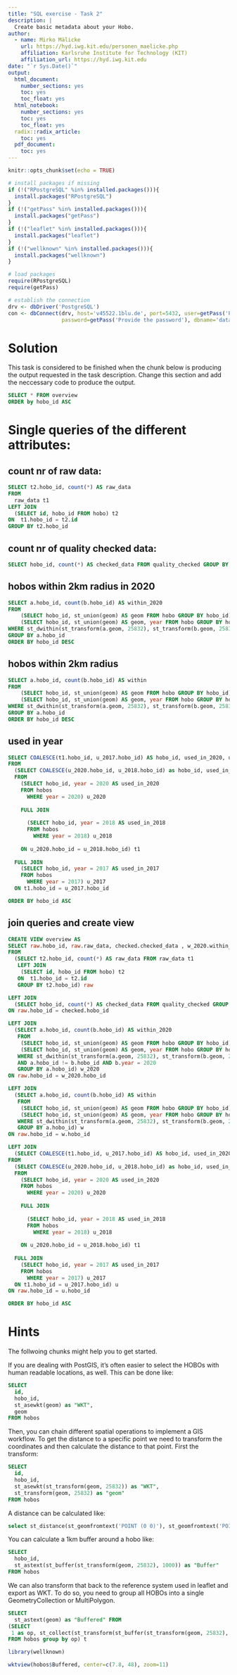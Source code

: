 ```yaml
---
title: "SQL exercise - Task 2"
description: |
  Create basic metadata about your Hobo.
author:
  - name: Mirko Mälicke
    url: https://hyd.iwg.kit.edu/personen_maelicke.php
    affiliation: Karlsruhe Institute for Technology (KIT)
    affiliation_url: https://hyd.iwg.kit.edu
date: "`r Sys.Date()`"
output:  
  html_document:
    number_sections: yes
    toc: yes
    toc_float: yes
  html_notebook:
    number_sections: yes
    toc: yes
    toc_float: yes
  radix::radix_article:
    toc: yes
  pdf_document:
    toc: yes
---
```


```r
knitr::opts_chunk$set(echo = TRUE)

# install packages if missing
if (!("RPostgreSQL" %in% installed.packages())){
  install.packages("RPostgreSQL")
}
if (!("getPass" %in% installed.packages())){
  install.packages("getPass")
}
if (!("leaflet" %in% installed.packages())){
  install.packages("leaflet")
}
if (!("wellknown" %in% installed.packages())){
  install.packages("wellknown")
}

# load packages
require(RPostgreSQL)
require(getPass)

# establish the connection
drv <- dbDriver('PostgreSQL')
con <- dbConnect(drv, host='v45522.1blu.de', port=5432, user=getPass('Provide the user'), 
                 password=getPass('Provide the password'), dbname='datamanagement')
```


# Solution

This task is considered to be finished when the chunk below is producing the output requested in the task description. Change this section and add the neccessary code to produce the output.

```sql
SELECT * FROM overview 
ORDER by hobo_id ASC
```


# Single queries of the different attributes:

## count nr of raw data:

```sql
SELECT t2.hobo_id, count(*) AS raw_data
FROM 
  raw_data t1
LEFT JOIN 
  (SELECT id, hobo_id FROM hobo) t2
ON  t1.hobo_id = t2.id
GROUP BY t2.hobo_id 
```


## count nr of quality checked data:
```sql
SELECT hobo_id, count(*) AS checked_data FROM quality_checked GROUP BY hobo_id ORDER BY hobo_id ASC
```


## hobos within 2km radius in 2020
```sql
SELECT a.hobo_id, count(b.hobo_id) AS within_2020
FROM 
    (SELECT hobo_id, st_union(geom) AS geom FROM hobo GROUP BY hobo_id) a,
    (SELECT hobo_id, st_union(geom) AS geom, year FROM hobo GROUP BY hobo_id, year) b 
WHERE st_dwithin(st_transform(a.geom, 25832), st_transform(b.geom, 25832), 2000) AND a.hobo_id != b.hobo_id AND b.year = 2020
GROUP BY a.hobo_id 
ORDER BY hobo_id DESC
```


## hobos within 2km radius

```sql
SELECT a.hobo_id, count(b.hobo_id) AS within
FROM 
    (SELECT hobo_id, st_union(geom) AS geom FROM hobo GROUP BY hobo_id) a,
    (SELECT hobo_id, st_union(geom) AS geom, year FROM hobo GROUP BY hobo_id, year) b 
WHERE st_dwithin(st_transform(a.geom, 25832), st_transform(b.geom, 25832), 2000) AND a.hobo_id != b.hobo_id
GROUP BY a.hobo_id 
ORDER BY hobo_id DESC
```


## used in year

```sql
SELECT COALESCE(t1.hobo_id, u_2017.hobo_id) AS hobo_id, used_in_2020, used_in_2018, used_in_2017
FROM
  (SELECT COALESCE(u_2020.hobo_id, u_2018.hobo_id) as hobo_id, used_in_2020 IS TRUE AS used_in_2020, used_in_2018 IS TRUE AS used_in_2018
  FROM
    (SELECT hobo_id, year = 2020 AS used_in_2020
    FROM hobos
      WHERE year = 2020) u_2020
    
    FULL JOIN
    
      (SELECT hobo_id, year = 2018 AS used_in_2018
      FROM hobos
        WHERE year = 2018) u_2018
    
    ON u_2020.hobo_id = u_2018.hobo_id) t1
    
  FULL JOIN
    (SELECT hobo_id, year = 2017 AS used_in_2017
    FROM hobos
      WHERE year = 2017) u_2017
  ON t1.hobo_id = u_2017.hobo_id

ORDER BY hobo_id ASC
```


## join queries and create view
```sql
CREATE VIEW overview AS
SELECT raw.hobo_id, raw.raw_data, checked.checked_data , w_2020.within_2020 AS within_2k_2020, w.within AS within_2k, u.used_in_2020 IS TRUE AS used_in_2020, u.used_in_2018 IS TRUE AS used_in_2018, u.used_in_2017 IS TRUE AS used_in_2017 
FROM 
  (SELECT t2.hobo_id, count(*) AS raw_data FROM raw_data t1
   LEFT JOIN 
    (SELECT id, hobo_id FROM hobo) t2
   ON  t1.hobo_id = t2.id
   GROUP BY t2.hobo_id) raw

LEFT JOIN
  (SELECT hobo_id, count(*) AS checked_data FROM quality_checked GROUP BY hobo_id) checked
ON raw.hobo_id = checked.hobo_id

LEFT JOIN
  (SELECT a.hobo_id, count(b.hobo_id) AS within_2020
   FROM 
    (SELECT hobo_id, st_union(geom) AS geom FROM hobo GROUP BY hobo_id) a,
    (SELECT hobo_id, st_union(geom) AS geom, year FROM hobo GROUP BY hobo_id, year) b 
   WHERE st_dwithin(st_transform(a.geom, 25832), st_transform(b.geom, 25832), 2000)
   AND a.hobo_id != b.hobo_id AND b.year = 2020
   GROUP BY a.hobo_id) w_2020
ON raw.hobo_id = w_2020.hobo_id

LEFT JOIN
  (SELECT a.hobo_id, count(b.hobo_id) AS within
   FROM 
    (SELECT hobo_id, st_union(geom) AS geom FROM hobo GROUP BY hobo_id) a,
    (SELECT hobo_id, st_union(geom) AS geom, year FROM hobo GROUP BY hobo_id, year) b 
   WHERE st_dwithin(st_transform(a.geom, 25832), st_transform(b.geom, 25832), 2000) AND a.hobo_id != b.hobo_id
   GROUP BY a.hobo_id) w
ON raw.hobo_id = w.hobo_id

LEFT JOIN
  (SELECT COALESCE(t1.hobo_id, u_2017.hobo_id) AS hobo_id, used_in_2020, used_in_2018, used_in_2017
FROM
  (SELECT COALESCE(u_2020.hobo_id, u_2018.hobo_id) as hobo_id, used_in_2020 IS TRUE AS used_in_2020, used_in_2018 IS TRUE AS used_in_2018
  FROM
    (SELECT hobo_id, year = 2020 AS used_in_2020
    FROM hobos
      WHERE year = 2020) u_2020
    
    FULL JOIN
    
      (SELECT hobo_id, year = 2018 AS used_in_2018
      FROM hobos
        WHERE year = 2018) u_2018
    
    ON u_2020.hobo_id = u_2018.hobo_id) t1
    
  FULL JOIN
    (SELECT hobo_id, year = 2017 AS used_in_2017
    FROM hobos
      WHERE year = 2017) u_2017
  ON t1.hobo_id = u_2017.hobo_id) u
ON raw.hobo_id = u.hobo_id

ORDER BY hobo_id ASC

```   


# Hints

The follwoing chunks might help you to get started.

If you are dealing with PostGIS, it's often easier to select the HOBOs with human readable locations, as well.
This can be done like:
```sql
SELECT 
  id, 
  hobo_id,
  st_asewkt(geom) as "WKT",
  geom 
FROM hobos

```

Then, you can chain different spatial operations to implement a GIS workflow. To get the distance to a specific point we need to
transform the coordinates and then calculate the distance to that point. First the transform:
```sql
SELECT 
  id, 
  hobo_id,
  st_asewkt(st_transform(geom, 25832)) as "WKT",
  st_transform(geom, 25832) as "geom"
FROM hobos
```

A distance can be calculated like:
```sql
select st_distance(st_geomfromtext('POINT (0 0)'), st_geomfromtext('POINT (1 1)'))
```

You can calculate a 1km buffer around a hobo like:
```sql
SELECT 
  hobo_id,
  st_astext(st_buffer(st_transform(geom, 25832), 1000)) as "Buffer"
FROM hobos
```

We can also transform that back to the reference system used in leaflet and export as WKT. To do so, you need to group all
HOBOs into a single GeometryCollection or MultiPolygon.
```sql
SELECT 
  st_astext(geom) as "Buffered" FROM 
(SELECT 
 1 as op, st_collect(st_transform(st_buffer(st_transform(geom, 25832), 1000), 4326)) as geom
FROM hobos group by op) t

```

```r
library(wellknown)

wktview(hobos$Buffered, center=c(7.8, 48), zoom=11)
```

